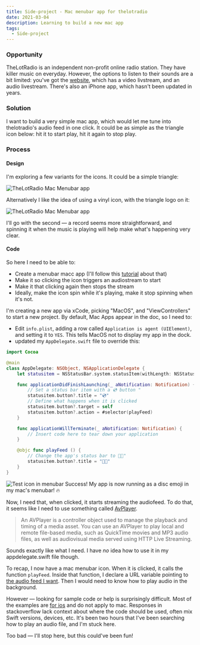 ```yaml
---
title: Side-project - Mac menubar app for thelotradio
date: 2021-03-04
description: Learning to build a new mac app
tags:
  - Side-project
---
```


### Opportunity

TheLotRadio is an independent non-profit online radio station. They have killer music on everyday.
However, the options to listen to their sounds are a bit limited: you've got the [website](https://www.thelotradio.com), which has a video livstream, and an audio livestream. There's also an iPhone app, which hasn't been updated in years.

### Solution

I want to build a very simple mac app, which would let me tune into thelotradio's audio feed in one click.
It could be as simple as the triangle icon below: hit it to start play, hit it again to stop play.

### Process

#### Design

I'm exploring a few variants for the icons. It could be a simple triangle:

![TheLotRadio Mac Menubar app](./thelotradio.png)

Alternatively I like the idea of using a vinyl icon, with the triangle logo on it:

![TheLotRadio Mac Menubar app](./thelotradio-dark.png)

I'll go with the second — a record seems more straightforward, and spinning it when the music is playing will help make what's happening very clear.

#### Code

So here I need to be able to:

- Create a menubar macc app (I'll follow this [tutorial](https://www.youtube.com/watch?v=ii89L7LVAs4&t=3594s) about that)
- Make it so clicking the icon triggers an audiostream to start
- Make it that clicking again then stops the stream
- Ideally, make the icon spin while it's playing, make it stop spinning when it's not.

I'm creating a new app via xCode, picking "MacOS", and "ViewControllers" to start a new project.
By default, Mac Apps appear in the doc, so I need to:

- Edit `info.plist`, adding a row called `Application is agent (UIElement)`, and setting it to `YES`. This tells MacOS not to display my app in the dock.
- updated my `AppDelegate.swift` file to override this:

```swift:title=appdelegate.swift
import Cocoa

@main
class AppDelegate: NSObject, NSApplicationDelegate {
    let statusitem = NSStatusBar.system.statusItem(withLength: NSStatusItem.variableLength)

    func applicationDidFinishLaunching(_ aNotification: Notification) {
        // Set a status bar item with a 💿 button "
        statusitem.button?.title = "💿"
        // Define what happens when it is clicked
        statusitem.button?.target = self
        statusitem.button?.action = #selector(playFeed)
    }

    func applicationWillTerminate(_ aNotification: Notification) {
        // Insert code here to tear down your application
    }

    @objc func playFeed () {
        // Change the app's status bar to 💃🏻"
        statusitem.button?.title = "💃🏻"
    }
}
```

![Test icon in menubar](./menubar-test.png)
Success! My app is now running as a disc emoji in my mac's menubar! 🔥

Now, I need that, when clicked, it starts streaming the audiofeed.
To do that, it seems like I need to use something called [AvPlayer](https://developer.apple.com/documentation/avfoundation/avplayer).

> An AVPlayer is a controller object used to manage the playback and timing of a media asset. You can use an AVPlayer to play local and remote file-based media, such as QuickTime movies and MP3 audio files, as well as audiovisual media served using HTTP Live Streaming.

Sounds exactly like what I need. I have _no_ idea how to use it in my appdelegate.swift file though.

To recap, I now have a mac menubar icon. When it is clicked, it calls the function `playFeed`.
Inside that function, I declare a URL variable pointing to [the audio feed I want](http://thelot.out.airtime.pro:8000/thelot_b).
Then I would need to know how to play audio in the background.

However — looking for sample code or help is surprisingly difficult. Most of the examples are [for ios](https://stackoverflow.com/questions/30280519/how-to-play-audio-in-background-with-swift) and do not apply to mac.
Responses in stackoverflow lack context about where the code should be used, often mix Swift versions, devices, etc.
It's been two hours that I've been searching how to play an audio file, and I'm stuck here.

Too bad — I'll stop here, but this could've been fun!

